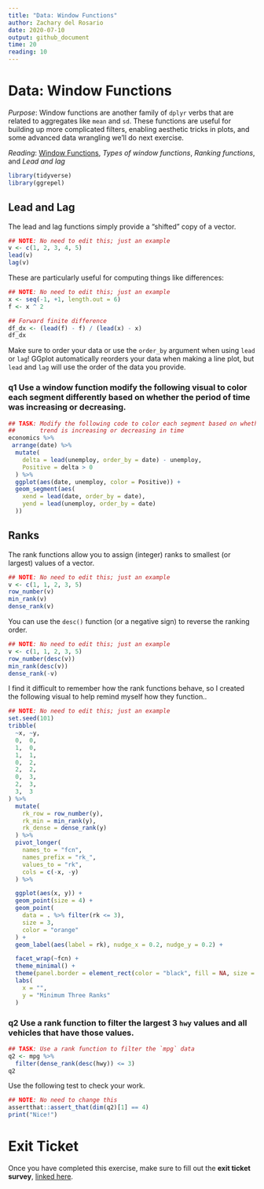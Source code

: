 ```yaml
---
title: "Data: Window Functions"
author: Zachary del Rosario
date: 2020-07-10
output: github_document
time: 20
reading: 10
---
```


# Data: Window Functions

*Purpose*: Window functions are another family of `dplyr` verbs that are related to aggregates like `mean` and `sd`. These functions are useful for building up more complicated filters, enabling aesthetic tricks in plots, and some advanced data wrangling we'll do next exercise.

*Reading*: [Window Functions](https://dplyr.tidyverse.org/articles/window-functions.html#cumulative-aggregates-1), *Types of window functions*, *Ranking functions*, and *Lead and lag*

```r
library(tidyverse)
library(ggrepel)
```

## Lead and Lag
<!-- ------------------------- -->

The lead and lag functions simply provide a "shifted" copy of a vector.

```r
## NOTE: No need to edit this; just an example
v <- c(1, 2, 3, 4, 5)
lead(v)
lag(v)
```

These are particularly useful for computing things like differences:

```r
## NOTE: No need to edit this; just an example
x <- seq(-1, +1, length.out = 6)
f <- x ^ 2

## Forward finite difference
df_dx <- (lead(f) - f) / (lead(x) - x)
df_dx
```

Make sure to order your data or use the `order_by` argument when using `lead` or `lag`! GGplot automatically reorders your data when making a line plot, but `lead` and `lag` will use the order of the data you provide.

### __q1__ Use a window function modify the following visual to color each segment differently based on whether the period of time was increasing or decreasing.

```r
## TASK: Modify the following code to color each segment based on whether the
##       trend is increasing or decreasing in time
economics %>%
 arrange(date) %>%
  mutate(
    delta = lead(unemploy, order_by = date) - unemploy,
    Positive = delta > 0
  ) %>%
  ggplot(aes(date, unemploy, color = Positive)) +
  geom_segment(aes(
    xend = lead(date, order_by = date),
    yend = lead(unemploy, order_by = date)
  ))
```

## Ranks
<!-- ------------------------- -->

The rank functions allow you to assign (integer) ranks to smallest (or largest) values of a vector.

```r
## NOTE: No need to edit this; just an example
v <- c(1, 1, 2, 3, 5)
row_number(v)
min_rank(v)
dense_rank(v)
```

You can use the `desc()` function (or a negative sign) to reverse the ranking order.

```r
## NOTE: No need to edit this; just an example
v <- c(1, 1, 2, 3, 5)
row_number(desc(v))
min_rank(desc(v))
dense_rank(-v)
```

I find it difficult to remember how the rank functions behave, so I created the following visual to help remind myself how they function..

```r
## NOTE: No need to edit this; just an example
set.seed(101)
tribble(
  ~x, ~y,
  0,  0,
  1,  0,
  1,  1,
  0,  2,
  2,  2,
  0,  3,
  2,  3,
  3,  3
) %>%
  mutate(
    rk_row = row_number(y),
    rk_min = min_rank(y),
    rk_dense = dense_rank(y)
  ) %>%
  pivot_longer(
    names_to = "fcn",
    names_prefix = "rk_",
    values_to = "rk",
    cols = c(-x, -y)
  ) %>%

  ggplot(aes(x, y)) +
  geom_point(size = 4) +
  geom_point(
    data = . %>% filter(rk <= 3),
    size = 3,
    color = "orange"
  ) +
  geom_label(aes(label = rk), nudge_x = 0.2, nudge_y = 0.2) +

  facet_wrap(~fcn) +
  theme_minimal() +
  theme(panel.border = element_rect(color = "black", fill = NA, size = 1)) +
  labs(
    x = "",
    y = "Minimum Three Ranks"
  )
```

### __q2__ Use a rank function to filter the largest 3 `hwy` values and **all** vehicles that have those values.

```r
## TASK: Use a rank function to filter the `mpg` data
q2 <- mpg %>% 
  filter(dense_rank(desc(hwy)) <= 3)
q2
```

Use the following test to check your work.

```r
## NOTE: No need to change this
assertthat::assert_that(dim(q2)[1] == 4)
print("Nice!")
```

<!-- include-exit-ticket -->
# Exit Ticket
<!-- -------------------------------------------------- -->

Once you have completed this exercise, make sure to fill out the **exit ticket survey**, [linked here](https://docs.google.com/forms/d/e/1FAIpQLSeuq2LFIwWcm05e8-JU84A3irdEL7JkXhMq5Xtoalib36LFHw/viewform?usp=pp_url&entry.693978880=e-data08-window-assignment.Rmd).
